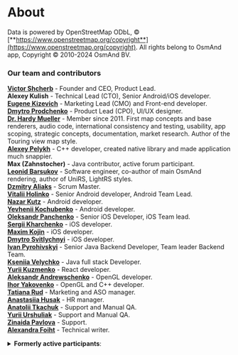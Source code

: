 # About
Data is powered by OpenStreetMap ODbL, &#169; [**https://www.openstreetmap.org/copyright**](https://www.openstreetmap.org/copyright).
All rights belong to OsmAnd app, Copyright &#169; 2010-2024 OsmAnd BV.

### Our team and contributors
[**Victor Shcherb**](https://github.com/vshcherb) - Founder and CEO, Product Lead.  
**Alexey Kulish** - Technical Lead (CTO), Senior Android/iOS developer.  
[**Eugene Kizevich**](http://github.com/EugeneZmeuk) - Marketing Lead (CMO) and Front-end developer.  
[**Dmytro Prodchenko**](https://github.com/dmpr0) - Product Lead (CPO), UI/UX designer.  
[**Dr. Hardy Mueller**](https://github.com/sonora) - Member since 2011. First map concepts and base renderers, audio code, international consistency and testing, usability, app scoping, strategic concepts, documentation, market research. Author of the Touring view map style.  
[**Alexey Pelykh**](https://github.com/alexey-pelykh) - C++ developer, created native library and made application much snappier.  
**Max (Zahnstocher)** - Java contributor, active forum participant.  
[**Leonid Barsukov**](https://github.com/xmd5a2) - Software engineer, co-author of main OsmAnd rendering, author of UniRS, LightRS styles.  
[**Dzmitry Aliaks**](https://github.com/DmitryAlexei) - Scrum Master.  
[**Vitalii Holinko**](https://github.com/Chumva) - Senior Android developer, Android Team Lead.   
[**Nazar Kutz**](https://github.com/nazar-kutz) - Android developer.  
[**Yevhenii Kochubenko**](https://github.com/0xRe1nk0) - Android developer.   
[**Oleksandr Panchenko**](https://github.com/tigrim) - Senior iOS Developer, iOS Team lead.   
[**Sergii Kharchenko**](https://github.com/Corwin-Kh) - iOS developer.   
[**Maxim Kojin**](https://github.com/nnngrach) - iOS developer.      
[**Dmytro Svitlychnyi**](https://github.com/DmitrySvetlichny) - iOS developer.    
[**Ivan Pyrohivskyi**](https://github.com/ivanPyrohivskyi) - Senior Java Backend Developer, Team leader Backend Team.  
[**Kseniia Velychko**](https://github.com/alisa911) - Java full stack Developer.  
[**Yurii Kuzmenko**](https://github.com/RZR-UA) - React developer.  
[**Aleksandr Andrewschenko**](https://github.com/Andrewschenko) - OpenGL developer.  
[**Ihor Yakovenko**](https://github.com/ihoryakovenko) -  OpenGL and C++ developer.   
[**Tatiana Rud**](https://github.com/TatianaRud) - Marketing and ASO manager.  
[**Anastasiia Husak**](https://github.com/anastasiia936) - HR manager.   
[**Anatolii Tkachuk**](https://github.com/Zirochkabila) - Support and Manual QA.  
[**Yurii Urshuliak**](https://github.com/yuriiurshuliak) - Support and Manual QA.   
[**Zinaida Pavlova**](https://github.com/zipav) - Support.   
[**Alexandra Foiht**](https://github.com/shurasmiling) - Technical writer.  
<!--
[**Dmitry Reva**](https://github.com/Dima-1) - Android and Java Backend developer.  
[**Dmitry Naumov**](https://github.com/cepprice) - OpenGL developer.  
-->

<details><summary> <b>Formerly active participants</b>:</summary><br />
<b>Pavlo Stetsenko</b> - Senior iOS Developer, iOS Team lead<br /><b>Denis (bars)</b> - Java developer, worked mostly on new UI and usability.<br /><b>Dusan Kazik</b> - One of the first contributors.<br /><b>Andre Van Atten</b> - Project supporter, active forum participant, one of the first users.<br /><b>Yvecai</b> - Main contributor to Contour lines and Hillshade maps.<br /><b>Pavol Zibrita</b> - First contributor and developer of some utilities.<br /><b>Harry van der Wolf</b> - Contributor (contribute to country boundaries + configuration file + address files and else), active forum participant.<br /> <a href="https://github.com/MadWasp79"><b>Denis Kolomiets</b></a> - Android and Backend developer. <br /> <a href="https://github.com/Skalii"><b>Dmitrii Skalii</b></a> - iOS developer. <br /><b>Yurii Mazurevych</b> - Android developer, all parts of application.<br /><b>Alexander Sytnyk</b> - Android developer, all parts of application.<br /> <a href="https://github.com/Dima-1"><b>Dmitry Reva</b></a> - Android and Java Backend developer.<br /> <a href="https://github.com/cepprice"><b>Dmitry Naumov</b></a> - OpenGL developer. 
</details>
 
